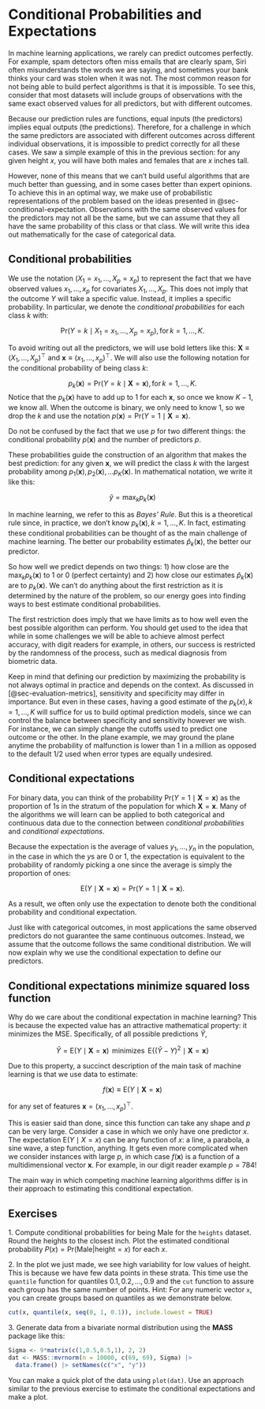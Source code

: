 # Conditional Probabilities and Expectations

In machine learning applications, we rarely can predict outcomes perfectly. For example, spam detectors often miss emails that are clearly spam, Siri often misunderstands the words we are saying, and sometimes your bank thinks your card was stolen when it was not. The most common reason for not being able to build perfect algorithms is that it is impossible. To see this, consider that most datasets will include groups of observations with the same exact observed values for all predictors, but with different outcomes. 

Because our prediction rules are functions, equal inputs (the predictors) implies equal outputs (the predictions). Therefore, for a challenge in which the same predictors are associated with different outcomes across different individual observations, it is impossible to predict correctly for all these cases. We saw a simple example of this in the previous section: for any given height $x$, you will have both males and females that are $x$ inches tall.

However, none of this means that we can't build useful algorithms that are much better than guessing, and in some cases better than expert opinions. To achieve this in an optimal way, we make use of probabilistic representations of the problem based on the ideas presented in @sec-conditional-expectation. Observations with the same observed values for the predictors may not all be the same, but we can assume that they all have the same probability of this class or that class. We will write this idea out mathematically for the case of categorical data. 

## Conditional probabilities

We use the notation $(X_1 = x_1,\dots,X_p=x_p)$ to represent the fact that we have observed values $x_1,\dots,x_p$ for covariates $X_1, \dots, X_p$. This does not imply that the outcome $Y$ will take a specific value. Instead, it implies a specific probability. In particular, we denote the _conditional probabilities_ for each class $k$ with:

$$
\mathrm{Pr}(Y=k \mid X_1 = x_1,\dots,X_p=x_p), \, \mbox{for}\,k=1,\dots,K.
$$

To avoid writing out all the predictors, we will use bold letters like this: $\mathbf{X} \equiv (X_1,\dots,X_p)^\top$ and $\mathbf{x} \equiv (x_1,\dots,x_p)^\top$. We will also use the following notation for the conditional probability of being class $k$:

$$
p_k(\mathbf{x}) = \mathrm{Pr}(Y=k \mid \mathbf{X}=\mathbf{x}), \, \mbox{for}\, k=1,\dots,K.
$$
Notice that the $p_k(\mathbf{x})$ have to add up to 1 for each $\mathbf{x}$, so once we know $K-1$, we know all. When the outcome is binary, we only need to know 1, so we drop the $k$ and use the notation $p(\mathbf{x}) = \mathrm{Pr}(Y=1 \mid \mathbf{X}=\mathbf{x})$.

:::{.callout-note}
Do not be confused by the fact that we use $p$ for two different things: the conditional probability $p(\mathbf{x})$ and the number of predictors $p$.
:::

These probabilities guide the construction of an algorithm that makes the best prediction: for any given $\mathbf{x}$, we will predict the class $k$ with the largest probability among $p_1(\mathbf{x}), p_2(\mathbf{x}), \dots p_K(\mathbf{x})$. In mathematical notation, we write it like this: 

$$\hat{y} = \max_k p_k(\mathbf{x})$$

In machine learning, we refer to this as _Bayes' Rule_. But this is a theoretical rule since, in practice, we don't know $p_k(\mathbf{x}), k=1,\dots,K$. In fact, estimating these conditional probabilities can be thought of as the main challenge of machine learning. The better our probability estimates $\hat{p}_k(\mathbf{x})$, the better our predictor.

So how well we predict depends on two things: 1) how close are the $\max_k p_k(\mathbf{x})$ to 1 or 0 (perfect certainty) and 2) how close our estimates $\hat{p}_k(\mathbf{x})$ are to $p_k(\mathbf{x})$. We can't do anything about the first restriction as it is determined by the nature of the problem, so our energy goes into finding ways to best estimate conditional probabilities. 

The first restriction does imply that we have limits as to how well even the best possible algorithm can perform. You should get used to the idea that while in some challenges we will be able to achieve almost perfect accuracy, with digit readers for example, in others, our success is restricted by the randomness of the process, such as medical diagnosis from biometric data.

Keep in mind that defining our prediction by maximizing the probability is not always optimal in practice and depends on the context. As discussed in [@sec-evaluation-metrics], sensitivity and specificity may differ in importance. But even in these cases, having a good estimate of the $p_k(x), k=1,\dots,K$ will suffice for us to build optimal prediction models, since we can control the balance between specificity and sensitivity however we wish. For instance, we can simply change the cutoffs used to predict one outcome or the other. In the plane example, we may ground the plane anytime the probability of malfunction is lower than 1 in a million as opposed to the default 1/2 used when error types are equally undesired. 

## Conditional expectations

For binary data, you can think of the probability $\mathrm{Pr}(Y=1 \mid \mathbf{X}=\mathbf{x})$ as the proportion of 1s in the stratum of the population for which $\mathbf{X}=\mathbf{x}$. Many of the algorithms we will learn can be applied to both categorical and continuous data due to the connection between _conditional probabilities_ and _conditional expectations_. 

Because the expectation is the average of values $y_1,\dots,y_n$ in the population, in the case in which the $y$s are 0 or 1, the expectation is equivalent to the probability of randomly picking a one since the average is simply the proportion of ones: 

$$
\mathrm{E}(Y \mid \mathbf{X}=\mathbf{x})=\mathrm{Pr}(Y=1 \mid \mathbf{X}=\mathbf{x}).
$$

As a result, we often only use the expectation to denote both the conditional probability and conditional expectation.

Just like with categorical outcomes, in most applications the same observed predictors do not guarantee the same continuous outcomes. Instead, we assume that the outcome follows the same conditional distribution. We will now explain why we use the conditional expectation to define our predictors. 


## Conditional expectations minimize squared loss function

Why do we care about the conditional expectation in machine learning? This is because the expected value has an attractive mathematical property: it minimizes the MSE. Specifically, of all possible predictions $\hat{Y}$,

$$
\hat{Y} = \mathrm{E}(Y \mid \mathbf{X}=\mathbf{x}) \, \mbox{ minimizes } \, \mathrm{E}\{ (\hat{Y} - Y)^2  \mid  \mathbf{X}=\mathbf{x} \}
$$ 

Due to this property, a succinct description of the main task of machine learning is that we use data to estimate:

$$
f(\mathbf{x}) \equiv \mathrm{E}( Y  \mid  \mathbf{X}=\mathbf{x} )
$$

for any set of features $\mathbf{x} = (x_1, \dots, x_p)^\top$. 

This is easier said than done, since this function can take any shape and $p$ can be very large. Consider a case in which we only have one predictor $x$. The expectation $\mathrm{E}(Y  \mid  X=x )$ can be any function of $x$: a line, a parabola, a sine wave, a step function, anything. It gets even more complicated when we consider instances with large $p$, in which case $f(\mathbf{x})$ is a function of a multidimensional vector $\mathbf{x}$. For example, in our digit reader example $p = 784$! 

The main way in which competing machine learning algorithms differ is in their approach to estimating this conditional expectation.


## Exercises

1\. Compute conditional probabilities for being Male for the `heights` dataset.  Round the heights to the closest inch. Plot the estimated conditional probability $P(x) = \mathrm{Pr}(\mbox{Male} | \mbox{height}=x)$ for each $x$. 

 
2\. In the plot we just made, we see high variability for low values of height. This is because we have few data points in these strata. This time use the `quantile` function for quantiles $0.1,0.2,\dots,0.9$ and the `cut` function to assure each group has the same number of points. Hint: For any numeric vector `x`, you can create groups based on quantiles as we demonstrate below.  

```r
cut(x, quantile(x, seq(0, 1, 0.1)), include.lowest = TRUE)
```

3\. Generate data from a bivariate normal distribution using the __MASS__ package like this:

```r
Sigma <- 9*matrix(c(1,0.5,0.5,1), 2, 2)
dat <- MASS::mvrnorm(n = 10000, c(69, 69), Sigma) |>
  data.frame() |> setNames(c("x", "y"))
```

You can make a quick plot of the data using `plot(dat)`. Use an approach similar to the previous exercise to estimate the conditional expectations and make a plot.


